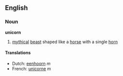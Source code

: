 ==English==
===Noun===
'''unicorn'''
#[[myth]]ical [[beast]] shaped like a [[horse]] with a single [[horn]]


====Translations====
*Dutch: [[eenhoorn]] ''m''
*French: [[unicorne]] ''m''